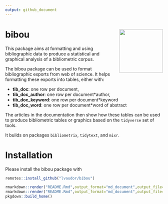 ```yaml
---
output: github_document
---
```


# bibou <img src="man/figures/logo.png" align="right" height="139" alt="" />

This package aims at formatting and using bibliographic data to produce a statistical and graphical analysis of a bibliometric corpus.

The bibou package can be used to format bibliographic exports from web of science. It helps formatting these exports into tables, either with:

- **tib_doc**: one row per document, 
- **tib_doc_author**: one row per document*author,
- **tib_doc_keyword**: one row per document*keyword
- **tib_doc_word**: one row per document*word of abstract

The articles in the documentation then show how these tables can be used to produce bibliometric tables or graphics based on the `tidyverse` set of tools.

It builds on packages `bibliometrix`, `tidytext`, and `mixr`.

# Installation

Please install the bibou package with 

```r
remotes::install_github("lvaudor/bibou")
```

```r
rmarkdown::render("README.Rmd",output_format="md_document",output_file="index.md")
rmarkdown::render("README.Rmd",output_format="md_document",output_file="README.md")
pkgdown::build_home()
```


